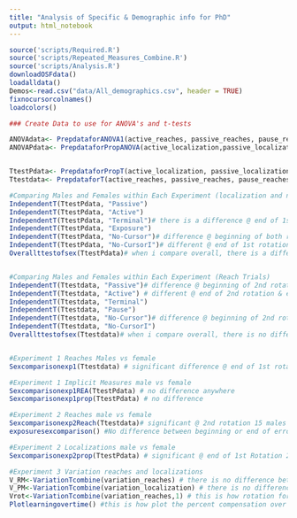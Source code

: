 ```yaml
---
title: "Analysis of Specific & Demographic info for PhD"
output: html_notebook
---
```




```r
source('scripts/Required.R')
source('scripts/Repeated_Measures_Combine.R')
source('scripts/Analysis.R')
downloadOSFdata()
loadalldata()
Demos<-read.csv("data/All_demographics.csv", header = TRUE)
fixnocursorcolnames()
loadcolors()
```

```r
### Create Data to use for ANOVA's and t-tests

ANOVAdata<- PrepdataforANOVA1(active_reaches, passive_reaches, pause_reaches[33:320,], nocursor_reaches[33:320,],nocursorI_reaches[33:320,], terminal_reaches )
ANOVAPdata<- PrepdataforPropANOVA(active_localization,passive_localization, terminal_localization, exposure_localization, nocursor_nocursors, nocursorI_nocursors)


TtestPdata<- PrepdataforPropT(active_localization, passive_localization,nocursor_nocursors, nocursorI_nocursors, terminal_localization,exposure_localization)
Ttestdata<- PrepdataforT(active_reaches, passive_reaches, pause_reaches[33:320,], nocursor_reaches[33:320,], nocursorI_reaches[33:320,], terminal_reaches)
```


```r
#Comparing Males and Females within Each Experiment (localization and no-cursor trials)
IndependentT(TtestPdata, "Passive")
IndependentT(TtestPdata, "Active")
IndependentT(TtestPdata, "Terminal")# there is a difference @ end of 1st rotation
IndependentT(TtestPdata, "Exposure")
IndependentT(TtestPdata, "No-Cursor")# difference @ beginning of both rotations
IndependentT(TtestPdata, "No-CursorI")# different @ end of 1st rotation
Overallttestofsex(TtestPdata)# when i compare overall, there is a difference between males and females @ the end of 1st rotation. Wrong because it includes no-cursors and localizations 


#Comparing Males and Females within Each Experiment (Reach Trials)
IndependentT(Ttestdata, "Passive")# difference @ beginning of 2nd rotation
IndependentT(Ttestdata, "Active") # different @ end of 2nd rotation & error clamp
IndependentT(Ttestdata, "Terminal")
IndependentT(Ttestdata, "Pause")
IndependentT(Ttestdata, "No-Cursor")# difference @ beginning of 2nd rotation
IndependentT(Ttestdata, "No-CursorI")
Overallttestofsex(Ttestdata)# when i compare overall, there is no difference between males and females 


#Experiment 1 Reaches Males vs female
Sexcomparisonexp1(Ttestdata) # significant difference @ end of 1st rotation and 2nd rotation

#Experiment 1 Implicit Measures male vs female
Sexcomparisonexp1REA(TtestPdata) # no difference anywhere 
Sexcomparisonexp1prop(TtestPdata) # no difference

#Experiment 2 Reaches male vs female
Sexcomparisonexp2Reach(Ttestdata)# significant @ 2nd rotation 15 males out of 64 subjects
exposuresexcomparison() #No difference between beginning or end of error clamp trials. 

#Experiment 2 Localizations male vs female
Sexcomparisonexp2prop(TtestPdata) # significant @ end of 1st Rotation 22 males out of 96 people 

#Experiment 3 Variation reaches and localizations
V_RM<-VariationTcombine(variation_reaches) # there is no difference between males and females during aligned training. 
V_PM<-VariationTcombine(variation_localization) # there is no difference between males and females during aligned training.
Vrot<-VariationTcombine(variation_reaches,1) # this is how rotation for every 12 trials.
Plotlearningovertime() #this is how plot the percent compensation over time. 

```